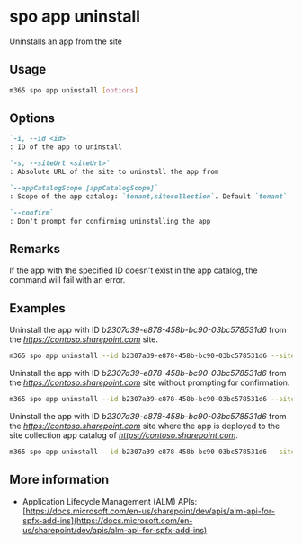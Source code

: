 
# spo app uninstall

Uninstalls an app from the site

## Usage

```sh
m365 spo app uninstall [options]
```

## Options

```md defintion-list
`-i, --id <id>`
: ID of the app to uninstall

`-s, --siteUrl <siteUrl>`
: Absolute URL of the site to uninstall the app from

`--appCatalogScope [appCatalogScope]`
: Scope of the app catalog: `tenant,sitecollection`. Default `tenant`

`--confirm`
: Don't prompt for confirming uninstalling the app
```

<Global />

## Remarks

If the app with the specified ID doesn't exist in the app catalog, the command will fail with an error.

## Examples

Uninstall the app with ID _b2307a39-e878-458b-bc90-03bc578531d6_ from the _https://contoso.sharepoint.com_ site.

```sh
m365 spo app uninstall --id b2307a39-e878-458b-bc90-03bc578531d6 --siteUrl https://contoso.sharepoint.com
```

Uninstall the app with ID _b2307a39-e878-458b-bc90-03bc578531d6_ from the _https://contoso.sharepoint.com_ site without prompting for confirmation.

```sh
m365 spo app uninstall --id b2307a39-e878-458b-bc90-03bc578531d6 --siteUrl https://contoso.sharepoint.com
```

Uninstall the app with ID _b2307a39-e878-458b-bc90-03bc578531d6_ from the _https://contoso.sharepoint.com_ site where the app is deployed to the site collection app catalog of _https://contoso.sharepoint.com_.

```sh
m365 spo app uninstall --id b2307a39-e878-458b-bc90-03bc578531d6 --siteUrl https://contoso.sharepoint.com --appCatalogScope sitecollection
```

## More information

- Application Lifecycle Management (ALM) APIs: [https://docs.microsoft.com/en-us/sharepoint/dev/apis/alm-api-for-spfx-add-ins](https://docs.microsoft.com/en-us/sharepoint/dev/apis/alm-api-for-spfx-add-ins)
